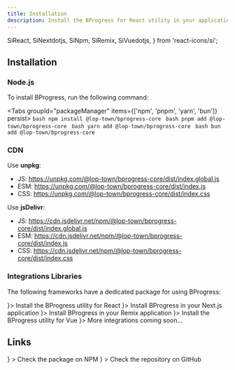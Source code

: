 ```yaml
---
title: Installation
description: Install the BProgress for React utility in your application
---
```


  SiReact,
  SiNextdotjs,
  SiNpm,
  SiRemix,
  SiVuedotjs,
} from 'react-icons/si';

## Installation

### Node.js

To install BProgress, run the following command:

<Tabs groupId="packageManager" items={['npm', 'pnpm', 'yarn', 'bun']} persist>
  <Tab value="npm">```bash npm install @lop-town/bprogress-core ```</Tab>
  <Tab value="pnpm">```bash pnpm add @lop-town/bprogress-core ```</Tab>
  <Tab value="yarn">```bash yarn add @lop-town/bprogress-core ```</Tab>
  <Tab value="bun">```bash bun add @lop-town/bprogress-core ```</Tab>
</Tabs>

### CDN

Use **unpkg**:

- JS: https://unpkg.com/@lop-town/bprogress-core/dist/index.global.js
- ESM: https://unpkg.com/@lop-town/bprogress-core/dist/index.js
- CSS: https://unpkg.com/@lop-town/bprogress-core/dist/index.css

Use **jsDelivr**:

- JS: https://cdn.jsdelivr.net/npm/@lop-town/bprogress-core/dist/index.global.js
- ESM: https://cdn.jsdelivr.net/npm/@lop-town/bprogress-core/dist/index.js
- CSS: https://cdn.jsdelivr.net/npm/@lop-town/bprogress-core/dist/index.css

### Integrations Libraries

The following frameworks have a dedicated package for using BProgress:

<Cards>
  <Card title="React" href="/docs/react/installation" icon={<SiReact />}>
    Install the BProgress utility for React
  </Card>
  <Card title="Next.js" href="/docs/next/installation" icon={<SiNextdotjs />}>
    Install BProgress in your Next.js application
  </Card>
  <Card title="Remix" href="/docs/remix/installation" icon={<SiRemix />}>
    Install BProgress in your Remix application
  </Card>
  <Card title="Vue" href="/docs/vue/installation" icon={<SiVuedotjs />}>
    Install the BProgress utility for Vue
  </Card>
  <Card title="Soon..." icon={<HiDotsHorizontal />}>
    More integrations coming soon...
  </Card>
</Cards>

## Links

<Cards>
  <Card
    external
    title="NPM"
    href="https://www.npmjs.com/package/@lop-town/bprogress-core"
    icon={<SiNpm />}
  >
    Check the package on NPM
  </Card>
  <Card
    external
    title="GitHub"
    href="https://github.com/lop-town/bprogress/tree/main/packages/core"
    icon={<FaGithub />}
  >
    Check the repository on GitHub
  </Card>
</Cards>
